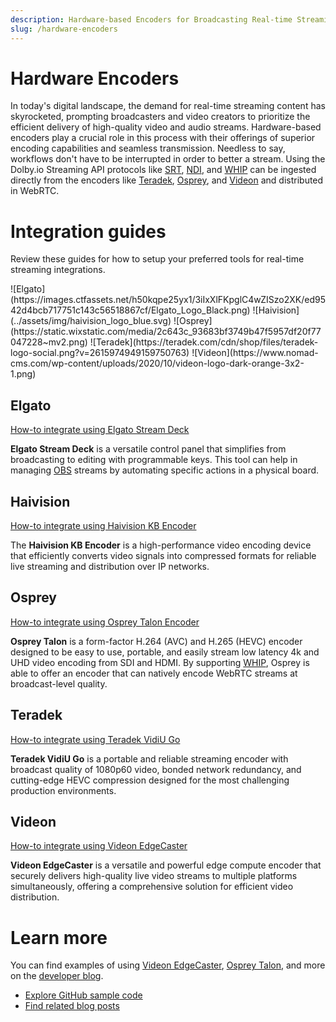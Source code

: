 ```yaml
---
description: Hardware-based Encoders for Broadcasting Real-time Streaming Content
slug: /hardware-encoders
---
```


# Hardware Encoders

In today's digital landscape, the demand for real-time streaming content has skyrocketed, prompting broadcasters and video creators to prioritize the efficient delivery of high-quality video and audio streams. Hardware-based encoders play a crucial role in this process with their offerings of superior encoding capabilities and seamless transmission. Needless to say, workflows don't have to be interrupted in order to better a stream. Using the Dolby.io Streaming API protocols like [SRT](/millicast/broadcast/using-srt.md), [NDI](/millicast/broadcast/using-ndi.md), and [WHIP](/millicast/broadcast/webrtc-whip.md) can be ingested directly from the encoders like [Teradek](/millicast/hardware-encoders/broadcasting-teradek-vidiu.md), [Osprey](/millicast/hardware-encoders/using-osprey-talon-whip-hardware-encoder.md), and [Videon](/millicast/hardware-encoders/videon.md) and distributed in WebRTC.

# Integration guides

Review these guides for how to setup your preferred tools for real-time streaming integrations.


<!-- prettier-ignore-start -->
<IconGrid>
  <IconGridButton large to="/millicast/using-elgato-stream-deck-with-obs-studio-webrtc-version/">![Elgato](https://images.ctfassets.net/h50kqpe25yx1/3iIxXlFKpglC4wZISzo2XK/ed9542d4bcb717751c143c56518867cf/Elgato_Logo_Black.png)</IconGridButton>
  <IconGridButton large to="/millicast/using-haivision-kb-encoder/">![Haivision](../assets/img/haivision_logo_blue.svg)</IconGridButton>
  <IconGridButton large to="/millicast/using-osprey-talon-whip-hardware-encoder/">![Osprey](https://static.wixstatic.com/media/2c643c_93683bf3749b47f5957df20f77047228~mv2.png)</IconGridButton>
  <IconGridButton large to="/millicast/broadcasting-teradek-vidiu/">![Teradek](https://teradek.com/cdn/shop/files/teradek-logo-social.png?v=2615974949159750763)</IconGridButton>
  <IconGridButton large to="/millicast/videon/">![Videon](https://www.nomad-cms.com/wp-content/uploads/2020/10/videon-logo-dark-orange-3x2-1.png)</IconGridButton>
</IconGrid>
<!-- prettier-ignore-end -->

## Elgato

[How-to integrate using Elgato Stream Deck](/millicast/hardware-encoders/using-elgato-stream-deck-with-obs-studio-webrtc-version.md)

**Elgato Stream Deck** is a versatile control panel that simplifies from broadcasting to editing with programmable keys. This tool can help in managing [OBS](/millicast/software-encoders/using-obs.md) streams by automating specific actions in a physical board.

## Haivision

[How-to integrate using Haivision KB Encoder](/millicast/hardware-encoders/using-haivision-kb-encoder.md)

The **Haivision KB Encoder** is a high-performance video encoding device that efficiently converts video signals into compressed formats for reliable live streaming and distribution over IP networks.

## Osprey

[How-to integrate using Osprey Talon Encoder](/millicast/using-osprey-talon-whip-hardware-encoder)

**Osprey Talon** is a form-factor H.264 (AVC) and H.265 (HEVC) encoder designed to be easy to use, portable, and easily stream low latency 4k and UHD video encoding from SDI and HDMI. By supporting [WHIP](/millicast/broadcast/webrtc-whip.md), Osprey is able to offer an encoder that can natively encode WebRTC streams at broadcast-level quality.

## Teradek

[How-to integrate using Teradek VidiU Go](/millicast/hardware-encoders/broadcasting-teradek-vidiu)

**Teradek VidiU Go** is a portable and reliable streaming encoder with broadcast quality of 1080p60 video, bonded network redundancy, and cutting-edge HEVC compression designed for the most challenging production environments.

## Videon

[How-to integrate using Videon EdgeCaster](/millicast/hardware-encoders/videon.md)

**Videon EdgeCaster** is a versatile and powerful edge compute encoder that securely delivers high-quality live video streams to multiple platforms simultaneously, offering a comprehensive solution for efficient video distribution.

# Learn more

You can find examples of using [Videon EdgeCaster](https://dolby.io/blog/unleash-superior-streaming-harnessing-dolby-io-streaming-api-and-videon-edgecaster-encoder-for-multi-bitrate-simulcasting/), [Osprey Talon](https://dolby.io/blog/webrtc-hardware-encoding-and-streaming/), and more on the [developer blog](https://dolby.io/blog/tag/encoder/).

- [Explore GitHub sample code](https://github.com/orgs/dolbyio-samples/repositories?q=encoder)
- [Find related blog posts](https://dolby.io/blog/tag/encoder/)
